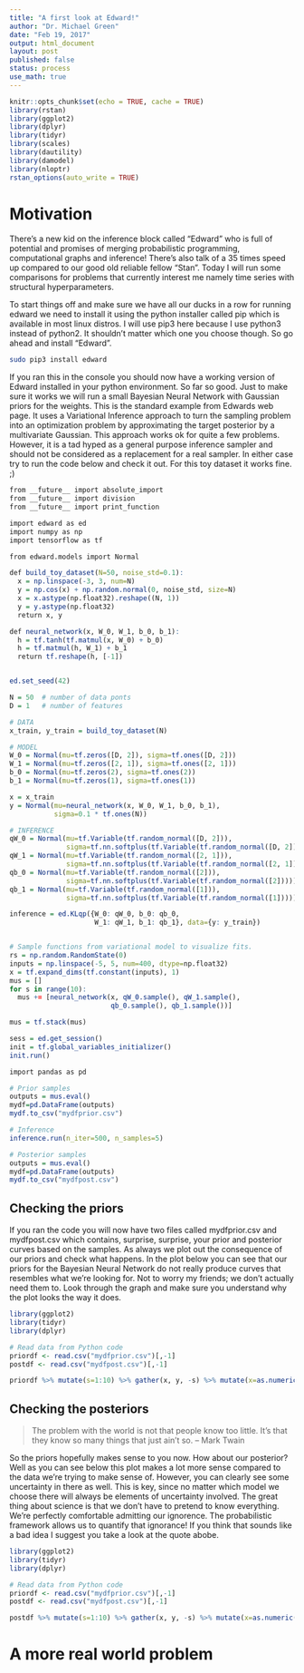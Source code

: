 ```yaml
---
title: "A first look at Edward!"
author: "Dr. Michael Green"
date: "Feb 19, 2017"
output: html_document
layout: post
published: false
status: process
use_math: true
---
```



```r
knitr::opts_chunk$set(echo = TRUE, cache = TRUE)
library(rstan)
library(ggplot2)
library(dplyr)
library(tidyr)
library(scales)
library(dautility)
library(damodel)
library(nloptr)
rstan_options(auto_write = TRUE)
```

# Motivation

There's a new kid on the inference block called "Edward" who is full of potential and promises of merging probabilistic programming, computational graphs and inference! There's also talk of a 35 times speed up compared to our good old reliable fellow "Stan". Today I will run some comparisons for problems that currently interest me namely time series with structural hyperparameters.

To start things off and make sure we have all our ducks in a row for running edward we need to install it using the python installer called pip which is available in most linux distros. I will use pip3 here because I use python3 instead of python2. It shouldn't matter which one you choose though. So go ahead and install "Edward".

```bash
sudo pip3 install edward
```

If you ran this in the console you should now have a working version of Edward installed in your python environment. So far so good. Just to make sure it works we will run a small Bayesian Neural Network with Gaussian priors for the weights. This is the standard example from Edwards web page. It uses a Variational Inference approach to turn the sampling problem into an optimization problem by approximating the target posterior by a multivariate Gaussian. This approach works ok for quite a few problems. However, it is a tad hyped as a general purpose inference sampler and should not be considered as a replacement for a real sampler. In either case try to run the code below and check it out. For this toy dataset it works fine. ;) 

```r
from __future__ import absolute_import
from __future__ import division
from __future__ import print_function

import edward as ed
import numpy as np
import tensorflow as tf

from edward.models import Normal

def build_toy_dataset(N=50, noise_std=0.1):
  x = np.linspace(-3, 3, num=N)
  y = np.cos(x) + np.random.normal(0, noise_std, size=N)
  x = x.astype(np.float32).reshape((N, 1))
  y = y.astype(np.float32)
  return x, y

def neural_network(x, W_0, W_1, b_0, b_1):
  h = tf.tanh(tf.matmul(x, W_0) + b_0)
  h = tf.matmul(h, W_1) + b_1
  return tf.reshape(h, [-1])


ed.set_seed(42)

N = 50  # number of data ponts
D = 1   # number of features

# DATA
x_train, y_train = build_toy_dataset(N)

# MODEL
W_0 = Normal(mu=tf.zeros([D, 2]), sigma=tf.ones([D, 2]))
W_1 = Normal(mu=tf.zeros([2, 1]), sigma=tf.ones([2, 1]))
b_0 = Normal(mu=tf.zeros(2), sigma=tf.ones(2))
b_1 = Normal(mu=tf.zeros(1), sigma=tf.ones(1))

x = x_train
y = Normal(mu=neural_network(x, W_0, W_1, b_0, b_1),
           sigma=0.1 * tf.ones(N))

# INFERENCE
qW_0 = Normal(mu=tf.Variable(tf.random_normal([D, 2])),
              sigma=tf.nn.softplus(tf.Variable(tf.random_normal([D, 2]))))
qW_1 = Normal(mu=tf.Variable(tf.random_normal([2, 1])),
              sigma=tf.nn.softplus(tf.Variable(tf.random_normal([2, 1]))))
qb_0 = Normal(mu=tf.Variable(tf.random_normal([2])),
              sigma=tf.nn.softplus(tf.Variable(tf.random_normal([2]))))
qb_1 = Normal(mu=tf.Variable(tf.random_normal([1])),
              sigma=tf.nn.softplus(tf.Variable(tf.random_normal([1]))))

inference = ed.KLqp({W_0: qW_0, b_0: qb_0,
                     W_1: qW_1, b_1: qb_1}, data={y: y_train})


# Sample functions from variational model to visualize fits.
rs = np.random.RandomState(0)
inputs = np.linspace(-5, 5, num=400, dtype=np.float32)
x = tf.expand_dims(tf.constant(inputs), 1)
mus = []
for s in range(10):
  mus += [neural_network(x, qW_0.sample(), qW_1.sample(),
                         qb_0.sample(), qb_1.sample())]

mus = tf.stack(mus)

sess = ed.get_session()
init = tf.global_variables_initializer()
init.run()

import pandas as pd

# Prior samples
outputs = mus.eval()
mydf=pd.DataFrame(outputs)
mydf.to_csv("mydfprior.csv")

# Inference
inference.run(n_iter=500, n_samples=5)

# Posterior samples
outputs = mus.eval()
mydf=pd.DataFrame(outputs)
mydf.to_csv("mydfpost.csv")

```

## Checking the priors

If you ran the code you will now have two files called mydfprior.csv and mydfpost.csv which contains, surprise, surprise, your prior and posterior curves based on the samples. As always we plot out the consequence of our priors and check what happens. In the plot below you can see that our priors for the Bayesian Neural Network do not really produce curves that resembles what we're looking for. Not to worry my friends; we don't actually need them to. Look through the graph and make sure you understand why the plot looks the way it does. 

```r
library(ggplot2)
library(tidyr)
library(dplyr)

# Read data from Python code
priordf <- read.csv("mydfprior.csv")[,-1]
postdf <- read.csv("mydfpost.csv")[,-1]

priordf %>% mutate(s=1:10) %>% gather(x, y, -s) %>% mutate(x=as.numeric(gsub("X", "", x)), s=as.factor(s)) %>% ggplot(aes(y=y, x=x, group=s)) + geom_point(color="magenta", alpha=0.5) + theme_minimal() + geom_point(aes(x=x, y=y, group=0), data=tibble(z=seq(-4,4,length.out = 400), x=1:length(z), y=cos(z)+rnorm(length(z), 0, sqrt(0.1))))
```

## Checking the posteriors

> The problem with the world is not that people know too little. It's that they know so many things that just ain't so.
-- Mark Twain

So the priors hopefully makes sense to you now. How about our posterior? Well as you can see below this plot makes a lot more sense compared to the data we're trying to make sense of. However, you can clearly see some uncertainty in there as well. This is key, since no matter which model we choose there will always be elements of uncertainty involved. The great thing about science is that we don't have to pretend to know everything. We're perfectly comfortable admitting our ignorence. The probabilistic framework allows us to quantify that ignorance! If you think that sounds like a bad idea I suggest you take a look at the quote abobe. 

```r
library(ggplot2)
library(tidyr)
library(dplyr)

# Read data from Python code
priordf <- read.csv("mydfprior.csv")[,-1]
postdf <- read.csv("mydfpost.csv")[,-1]

postdf %>% mutate(s=1:10) %>% gather(x, y, -s) %>% mutate(x=as.numeric(gsub("X", "", x)), s=as.factor(s)) %>% ggplot(aes(y=y, x=x, group=s)) + geom_point(color="magenta", alpha=0.5) + theme_minimal() + geom_point(aes(x=x, y=y, group=0), data=tibble(z=seq(-4,4,length.out = 400), x=1:length(z), y=cos(z)+rnorm(length(z), 0, sqrt(0.1))))
```

# A more real world problem